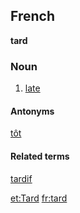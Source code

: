 ==French==
'''tard'''
===Noun===
# [[late]]
====Antonyms====
[[tôt]]
====Related terms====
[[tardif]]

[[et:Tard]]
[[fr:tard]]